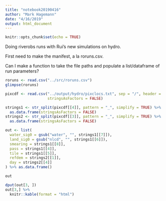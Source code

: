 ```yaml
---
title: "notebook20190416"
author: "Mark Hagemann"
date: "4/16/2019"
output: html_document
---
```


```r
knitr::opts_chunk$set(echo = TRUE)
```


Doing riverobs runs with Rui's new simulations on hydro. 

First need to make the manifest, a la roruns.csv.

Can I make a function to take the file paths and populate a list/dataframe of run parameters?

```r
roruns <- read.csv("../src/roruns.csv")
glimpse(roruns)
```

```r
pixcdf <- read.csv("../output/hydro/pixclocs.txt", sep = "/", header = FALSE,
                   stringsAsFactors = FALSE)

strings1 <- str_split(pixcdf[[4]], pattern = "_", simplify = TRUE) %>% 
  as.data.frame(stringsAsFactors = FALSE)
strings2 <- str_split(pixcdf[[3]], pattern = "_", simplify = TRUE) %>% 
  as.data.frame(stringsAsFactors = FALSE)

out <- list(
  water_sig0 = gsub("water", "", strings1[[7]]),
  land_sig0 = gsub("nlcd", "", strings1[[6]]),
  smearing = strings1[[8]],
  pass = strings1[[4]],
  tile = strings1[[5]],
  refdem = strings2[[1]],
  day = strings2[[4]]
) %>% as.data.frame()

out

```



```r
dput(out[3, ])
out[3,] %>% 
  knitr::kable(format = "html")
```

